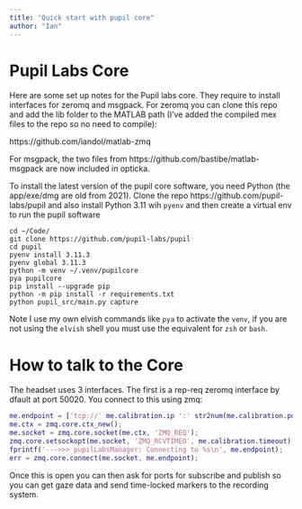 ```yaml
---
title: "Quick start with pupil core"
author: "Ian"
---
```


# Pupil Labs Core

Here are some set up notes for the Pupil labs core. They require to install interfaces for zeromq and msgpack. For zeromq you can clone this repo and add the lib folder to the MATLAB path (I've added the compiled mex files to the repo so no need to compile):

https://github.com/iandol/matlab-zmq

For msgpack, the two files from https://github.com/bastibe/matlab-msgpack are now included in opticka.

To install the latest version of the pupil core software, you need Python (the app/exe/dmg are old from 2021). Clone the repo https://github.com/pupil-labs/pupil and also install Python 3.11 wih `pyenv` and then create a virtual env to run the pupil software

```
cd ~/Code/
git clone https://github.com/pupil-labs/pupil
cd pupil
pyenv install 3.11.3
pyenv global 3.11.3
python -m venv ~/.venv/pupilcore
pya pupilcore
pip install --upgrade pip
python -m pip install -r requirements.txt
python pupil_src/main.py capture
```
Note I use my own elvish commands like `pya` to activate the `venv`, if you are not using the `elvish` shell you must use the equivalent for `zsh` or `bash`.

# How to talk to the Core

The headset uses 3 interfaces. The first is a rep-req zeromq interface by dfault at port 50020. You connect to this using zmq:

```matlab
me.endpoint = ['tcp://' me.calibration.ip ':' str2num(me.calibration.port)];
me.ctx = zmq.core.ctx_new();
me.socket = zmq.core.socket(me.ctx, 'ZMQ_REQ');
zmq.core.setsockopt(me.socket, 'ZMQ_RCVTIMEO', me.calibration.timeout);
fprintf('--->>> pupilLabsManager: Connecting to %s\n', me.endpoint);
err = zmq.core.connect(me.socket, me.endpoint);
```

Once this is open you can then ask for ports for subscribe and publish so you can get gaze data and send time-locked markers to the recording system.

